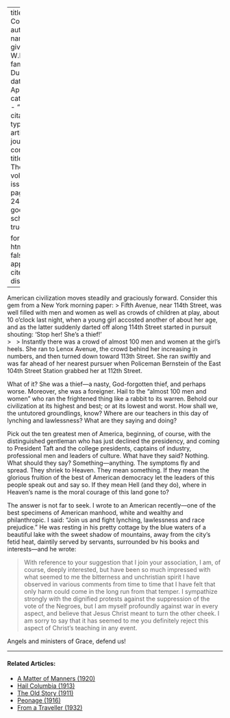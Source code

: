 
---
title: 'Hail, Columbia!'
author:
  - name:
      given: W.E.B.
      family: Du Bois
date: Apr. 1911
categories: 
  - ""
citation: 
  type: article-journal
  container-title: The Crisis
  volume: 2
  issue: 6
  page: 244-245
google-scholar: true

format:
  html:
    toc: false
    appendix-cite-as: display
---



American civilization moves steadily and graciously forward. Consider this gem from a New York morning paper: 
> Fifth Avenue, near 114th Street, was well filled with men and women as well as crowds of children at play, about 10 o'clock last night, when a young girl accosted another of about her age, and as the latter suddenly darted off along 114th Street started in pursuit shouting: 'Stop her! She's a thief!'   
> &nbsp;
> Instantly there was a crowd of almost 100 men and women at the girl's heels. She ran to Lenox Avenue, the crowd behind her increasing in numbers, and then turned down toward 113th Street. She ran swiftly and was far ahead of her nearest pursuer when Policeman Bernstein of the East 104th Street Station grabbed her at 112th Street.

What of it? She was a thief---a nasty, God-forgotten thief, and perhaps worse. Moreover, she was a foreigner. Hail to the "almost 100 men and women" who ran the frightened thing like a rabbit to its warren. Behold our civilization at its highest and best; or at its lowest and worst. How shall we, the untutored groundlings, know? Where are our teachers in this day of lynching and lawlessness? What are they saying and doing?

Pick out the ten greatest men of America, beginning, of course, with the distinguished gentleman who has just declined the presidency, and coming to President Taft and the college presidents, captains of industry, professional men and leaders of culture. What have they said? Nothing. What should they say? Something---anything. The symptoms fly and spread. They shriek to Heaven. They mean something. If they mean the glorious fruition of the best of American democracy let the leaders of this people speak out and say so. If they mean Hell (and they do), where in Heaven's name is the moral courage of this land gone to?

The answer is not far to seek. I wrote to an American recently---one of the best specimens of American manhood, white and wealthy and philanthropic. I said: "Join us and fight lynching, lawlessness and race prejudice." He was resting in his pretty cottage by the blue waters of a beautiful lake with the sweet shadow of mountains, away from the city's fetid heat, daintily served by servants, surrounded bv his books and interests---and he wrote:

> With reference to your suggestion that I join your association, I am, of course, deeply interested, but have
been so much impressed with what seemed to me the bitterness and unchristian spirit I have observed in various comments from time to time that I have felt that only harm could come in the long run from that temper. I sympathize strongly with the dignified protests against the suppression of the vote of the Negroes, but I am myself profoundly against war in every aspect, and believe that Jesus Christ meant to turn the other cheek. I am sorry to say that it has seemed to me you definitely reject this aspect of Christ's teaching in any event. 

Angels and ministers of Grace, defend us!

<!-- Similar articles start here -->

<hr>
#### Related Articles:

* [A Matter of Manners (1920)](/Volumes/19/04/matter-of-manners.html)
* [Hail Columbia (1913)](/Volumes/05/06/hail_columbia.html)
* [The Old Story (1911)](/Volumes/01/03/old_story.html)
* [Peonage (1916)](/Volumes/11/06/peonage.html)
* [From a Traveller (1932)](/Volumes/39/12/from_a_traveler.html)

<!-- Similar articles end here -->